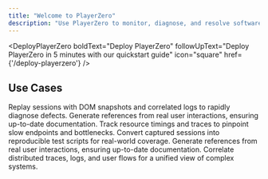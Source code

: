 ```yaml
---
title: "Welcome to PlayerZero"
description: "Use PlayerZero to monitor, diagnose, and resolve software issues before they reach your users."
---
```




<CardGroup cols={2}>
 <HowPlayerZeroWorks
   boldText="How PlayerZero Works"
   followUpText="The technical components components behind PlayerZero"
   icon="lightning"
   href={'/how-playerzero-works'}
 />

 <DeployPlayerZero 
   boldText="Deploy PlayerZero"
   followUpText="Deploy PlayerZero in 5 minutes with our quickstart guide"
   icon="square"
   href={'/deploy-playerzero'}
 />

</CardGroup>

## Use Cases 

<CardGroup cols={2}>
    <Card title="Resolve Customer Issues" icon="person" href={'/use-cases/resolve-customer-issues/resolve-customer-issues-benefits'}>
    Replay sessions with DOM snapshots and correlated logs to rapidly diagnose defects.    
    </Card>
    <Card title="Retrieve Insights from Code" icon="magnifying-glass" href={'/use-cases/retrieve-insights-from-code/retrieve-insights-from-code-benefits'}>
    Generate references from real user interactions, ensuring up-to-date documentation.
    </Card>
    <Card title="Monitor for Anomalies" icon="code" href={'/use-cases/monitor-for-issues/monitor-for-issues-benefits'}>
    Track resource timings and traces to pinpoint slow endpoints and bottlenecks. 
    </Card> 
    <Card title="Analyze Code Quality" icon="folders" href={'/use-cases/analyze-code-quality/analyze-code-quality-benefits'}>
    Convert captured sessions into reproducible test scripts for real-world coverage.
    </Card>
    <Card title="Create Documentation" icon="book" href={'/use-cases/create-documentation/create-documentation-benefits'}>
    Generate references from real user interactions, ensuring up-to-date documentation.
    </Card>
    <Card title="Manage Sprawling Codebases" icon="tree" href={'/use-cases/manage-sprawling-codebases/manage-sprawling-codebases-benfits'}>
    Correlate distributed traces, logs, and user flows for a unified view of complex systems.
    </Card>
</CardGroup>


